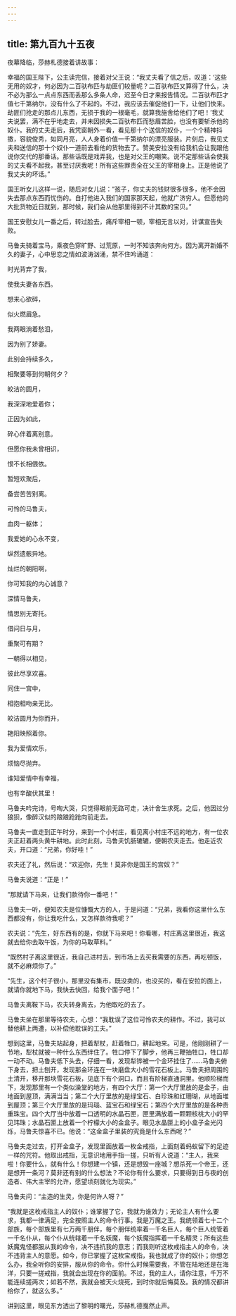 ```yaml
---
---
---
```

title: 第九百九十五夜
---






夜幕降临，莎赫札德接着讲故事：





幸福的国王陛下，公主读完信，接着对父王说：“我丈夫看了信之后，叹道：‘这些无用的奴才，何必因为二百驮布匹与劫匪们较量呢？二百驮布匹又算得了什么，决不必为那么一点点东西而丢那么多条人命，迟至今日才来报告情况。二百驮布匹才值七千第纳尔，没有什么了不起的。不过，我应该去催促他们一下，让他们快来。劫匪们抢走的那点儿东西，无损于我的一根毫毛，就算我施舍给他们了吧！’我丈夫说罢，满不在乎地走去，并未因损失二百驮布匹而愁眉苦脸，也没有要斩杀他的奴仆。我的丈夫走后，我凭窗朝外一看，看见那十个送信的奴仆，一个个精神抖擞，容貌俊秀，如同月亮，人人身着价值一千第纳尔的漂亮服装。片刻后，我见丈夫和送信的那十个奴仆一道前去看他的货物去了。赞美安拉没有给我机会让我跟他说你交代的那番话。那些话既是戏弄我，也是对父王的嘲笑。说不定那些话会使我的丈夫看不起我，甚至讨厌我呢！所有这些罪责全在父王的宰相身上。正是他说了我丈夫的坏话。”

国王听女儿这样一说，随后对女儿说：“孩子，你丈夫的钱财很多很多，他不会因失去那点东西而忧伤的。自打他进入我们的国家那天起，他就广济穷人。但愿他的大批货物近日就到，那时候，我们会从他那里得到不计其数的宝贝。”

国王安慰女儿一番之后，转过脸去，痛斥宰相一顿，宰相无言以对，计谋宣告失败。

马鲁夫骑着宝马，乘夜色穿旷野、过荒原，一时不知该奔向何方。因为离开新婚不久的妻子，心中思恋之情如波涛汹涌，禁不住吟诵道：


时光背弃了我，

使我夫妻各东西。

想来心欲碎，

似火燃眉急。

我两眼淌着愁泪，

因为别了娇妻。

此别会持续多久，

相聚要等到何朝何夕？

皎洁的圆月，

我深深地爱着你；

正因为如此，

碎心伴着离别意。

但愿你我未曾相识，

恨不长相偎依。

暂短欢聚后，

备尝苦苦别离。

可怜的马鲁夫，

血肉一躯体；

我爱她的心永不变，

纵然遗骸异地。

灿烂的朝阳啊，

你可知我的内心诚意？

深情马鲁夫，

情思别无寄托。

借问日与月，

重聚可有期？

一朝得以相见，

彼此尽享欢喜。

同住一宫中，

相抱相吻亲无比。

皎洁圆月为你而升，

艳阳映照着你。

我为爱情欢乐，

烦恼尽抛弃。

谁知爱情中有幸福，

也有辛酸伏其里！



马鲁夫吟完诗，号啕大哭，只觉得眼前无路可走，决计舍生求死。之后，他因过分狼狈，像醉汉似的踉踉跄跄向前走去。

马鲁夫一直走到正午时分，来到一个小村庄，看见离小村庄不远的地方，有一位农夫正赶着两头黄牛耕地。此时此刻，马鲁夫饥肠辘辘，便朝农夫走去。他走近农夫，开口道：“兄弟，你好哇！”

农夫还了礼，然后说：“欢迎你，先生！莫非你是国王的宫奴？”

马鲁夫说道：“正是！”

“那就请下马来，让我们款待你一番吧！”

马鲁夫一听，便知农夫是位慷慨大方的人，于是问道：“兄弟，我看你这里什么东西都没有，你让我吃什么，又怎样款待我呢？”

农夫说：“先生，好东西有的是，你就下马来吧！你看哪，村庄离这里很近，我这就去给你去取午饭，为你的马取草料。”

“既然村子离这里很近，我自己进村去，到市场上去买我需要的东西，再吃顿饭，就不必麻烦你了。”

“先生，这个村子很小，那里没有集市，既没卖的，也没买的，看在安拉的面上，就请你就地下马，我快去快回，给我个面子吧！”

马鲁夫离鞍下马，农夫转身离去，为他取吃的去了。

马鲁夫坐在那里等待农夫，心想：“我耽误了这位可怜农夫的耕作。不过，我可以替他耕上两遭，以补偿他耽误的工夫。”

想到这里，马鲁夫站起身，把着犁杖，赶着牲口，耕起地来。可是，他刚刚耕了一节地，犁杖就被一种什么东西绊住了。牲口停下了脚步，他再三鞭抽牲口，牲口却一动不动。马鲁夫低下头去，仔细一看，发现犁铧被一个金环挂住了……马鲁夫俯下身去，把土刨开，发现那金环连在一块磨盘大小的雪花石板上。马鲁夫把周围的土清开，移开那块雪花石板，见底下有个洞口，而且有阶梯直通洞里。他顺阶梯而下，发现那里有一个类似澡堂的地方，有四个大厅：第一个大厅里放的是金子，由地面到屋顶，满满当当；第二个大厅里放的是绿宝石、白珍珠和红珊瑚，从地面堆到屋顶；第三个大厅里放的是玛瑙、蓝宝石和绿宝石；第四个大厅里放的是各种贵重珠宝。四个大厅当中放着一口透明的水晶石匣，匣里满放着一颗颗核桃大小的罕见玮珠；水晶石匣上放着一个柠檬大小的金盒子。眼见水晶匣上的小盒子金光闪烁，马鲁夫惊喜不已。他说：“这金盒子里装的究竟是什么东西呢？”

马鲁夫走过去，打开金盒子，发现里面放着一枚金戒指，上面刻着蚂蚁留下的足迹一样的咒符。他取出戒指，无意识地用手指一搓，只听有人说道：“主人，我来啦！你要什么，就有什么！你想建一个镇，还是想毁一座城？想杀死一个帝王，还是想开一条河？莫非还有别的什么想法？不论你有什么要求，只要得到日与夜的创造者、伟大主宰的允许，愿望顷刻就化为现实。”

马鲁夫问：“主造的生灵，你是何许人呀？”

“我就是这枚戒指主人的奴仆；谁掌握了它，我就为谁效力；无论主人有什么要求，我都一律满足，完全按照主人的命令行事。我是万魔之王。我统领着七十二个部族，每个部族里有七万两千朋伴，每个朋伴统率着一千名巨人，每个巨人统管着一千名仆从，每个仆从统辖着一千名妖魔，每个妖魔指挥着一千名精灵；所有这些妖魔鬼怪都服从我的命令，决不违抗我的意志；而我则听这枚戒指主人的命令，决不违背主人的意愿。如今，你已掌握了这枚宝戒指，我也就成了你的奴仆；你想怎么办，我全听你的安排，服从你的命令。你什么时候需要我，不管在陆地还是在海洋，只要一搓戒指，我就会出现在你的面前。不过，我的主人，请你注意，千万不能连续搓两次；如若不然，我就会被天火烧死，到时你就后悔莫及。我的情况都讲给你了，就这么多。”





讲到这里，眼见东方透出了黎明的曙光，莎赫札德戛然止声。